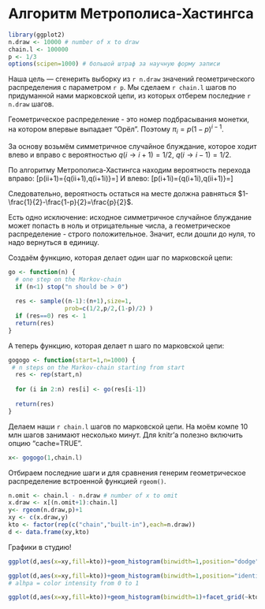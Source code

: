 # Алгоритм Метрополиса-Хастингса


```r
library(ggplot2)
n.draw <- 10000 # number of x to draw
chain.l <- 100000
p <- 1/3
options(scipen=1000) # большой штраф за научную форму записи 
```


Наша цель --- сгенерить выборку из `r n.draw` значений геометрического распределения с параметром `r p`. Мы сделаем `r chain.l` шагов по придуманной нами марковской цепи, из которых отберем последние `r n.draw` шагов.

Геометрическое распределение - это номер подбрасывания монетки, на котором впервые выпадает "Орёл". Поэтому $\pi_i=p(1-p)^{i-1}$.


За основу возьмём симметричное случайное блуждание, которое ходит влево и вправо с вероятностью $q(i\to i+1)=1/2$, $q(i\to i-1)=1/2$.

По алгоритму Метрополиса-Хастингса находим вероятность перехода вправо:
\[p(i\to i+1)=\min\left\{q(i\to i+1),q(i+1\to i)\frac{\pi_{i+1}}{\pi_i}\right\}=\frac{1-p}{2}\]
И влево:
\[p(i+1\to i)=\min\left\{q(i+1\to i),q(i\to i+1)\frac{\pi_{i}}{\pi_{i+1}}\right\}=\frac{1}{2}\]

Следовательно, вероятность остаться на месте должна равняться $1-\frac{1}{2}-\frac{1-p}{2}=\frac{p}{2}$.

Есть одно исключение: исходное симметричное случайное блуждание может попасть в ноль и отрицательные числа, а геометрическое распределение - строго положительное. Значит, если дошли до нуля, то надо вернуться в единицу.


Создаём функцию, которая делает один шаг по марковской цепи:
```r
go <- function(n) {
  # one step on the Markov-chain
  if (n<1) stop("n should be > 0")
        
  res <- sample((n-1):(n+1),size=1,
                prob=c(1/2,p/2,(1-p)/2) )
  if (res==0) res <- 1
  return(res)  
}
```

А теперь функцию, которая делает n шаго по марковской цепи:
```r
gogogo <- function(start=1,n=1000) {
 # n steps on the Markov-chain starting from start  
  res <- rep(start,n)
  
  for (i in 2:n) res[i] <- go(res[i-1])
  
  return(res)
}
```

Делаем наши `r chain.l` шагов по марковской цепи. На моём компе 10 млн шагов занимают несколько минут. Для knitr'а полезно включить опцию "cache=TRUE".
```r
x<- gogogo(1,chain.l)
```

Отбираем последние шаги и для сравнения генерим геометрическое распределение встроенной функцией `rgeom()`.
```r
n.omit <- chain.l - n.draw # number of x to omit
x.draw <- x[(n.omit+1):chain.l]
y<- rgeom(n.draw,p)+1 
xy <- c(x.draw,y)
kto <- factor(rep(c("chain","built-in"),each=n.draw))
d <- data.frame(xy,kto)
```


Графики в студию!
```r
ggplot(d,aes(x=xy,fill=kto))+geom_histogram(binwidth=1,position="dodge")

ggplot(d,aes(x=xy,fill=kto))+geom_histogram(binwidth=1,position="identity",alpha=0.3)
# alhpa = color intensity from 0 to 1

ggplot(d,aes(x=xy,fill=kto))+geom_histogram(binwidth=1)+facet_grid(~kto)
```
